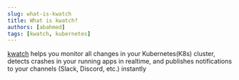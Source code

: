 ```yaml
---
slug: what-is-kwatch
title: What is kwatch?
authors: [abahmed]
tags: [kwatch, kubernetes]
---
```


[kwatch](https://github.com/abahmed/kwatch) helps you monitor all changes in your Kubernetes(K8s) cluster,
detects crashes in your running apps in realtime,
and publishes notifications to your channels (Slack, Discord, etc.) instantly
<!--truncate-->
